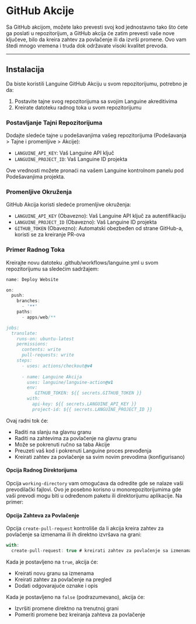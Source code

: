 # GitHub Akcije

Sa GitHub akcijom, možete lako prevesti svoj kod jednostavno tako što ćete ga poslati u repozitorijum, a GitHub akcija će zatim prevesti vaše nove ključeve, bilo da kreira zahtev za povlačenje ili da izvrši promene.
Ovo vam štedi mnogo vremena i truda dok održavate visoki kvalitet prevoda.

---

## Instalacija

Da biste koristili Languine GitHub Akciju u svom repozitorijumu, potrebno je da:

1. Postavite tajne svog repozitorijuma sa svojim Languine akreditivima
2. Kreirate datoteku radnog toka u svom repozitorijumu

### Postavljanje Tajni Repozitorijuma

Dodajte sledeće tajne u podešavanjima vašeg repozitorijuma (Podešavanja > Tajne i promenljive > Akcije):

- `LANGUINE_API_KEY`: Vaš Languine API ključ
- `LANGUINE_PROJECT_ID`: Vaš Languine ID projekta

Ove vrednosti možete pronaći na vašem Languine kontrolnom panelu pod Podešavanjima projekta.



### Promenljive Okruženja

GitHub Akcija koristi sledeće promenljive okruženja:
- `LANGUINE_API_KEY` (Obavezno): Vaš Languine API ključ za autentifikaciju
- `LANGUINE_PROJECT_ID` (Obavezno): Vaš Languine ID projekta 
- `GITHUB_TOKEN` (Obavezno): Automatski obezbeđen od strane GitHub-a, koristi se za kreiranje PR-ova

### Primer Radnog Toka

Kreirajte novu datoteku .github/workflows/languine.yml u svom repozitorijumu sa sledećim sadržajem:

```ts title=".github/workflows/release.yml"
name: Deploy Website

on:
  push:
    branches:
      - '**'
    paths:
      - apps/web/**

jobs:
  translate:
    runs-on: ubuntu-latest
    permissions:
      contents: write
      pull-requests: write
    steps:
      - uses: actions/checkout@v4
      
      - name: Languine Akcija
        uses: languine/languine-action@v1
        env:
           GITHUB_TOKEN: ${{ secrets.GITHUB_TOKEN }}
        with:
          api-key: ${{ secrets.LANGUINE_API_KEY }}
          project-id: ${{ secrets.LANGUINE_PROJECT_ID }}
```
 
 Ovaj radni tok će:
- Raditi na slanju na glavnu granu
- Raditi na zahtevima za povlačenje na glavnu granu
- Može se pokrenuti ručno sa taba Akcije
- Preuzeti vaš kod i pokrenuti Languine proces prevođenja
- Kreirati zahtev za povlačenje sa svim novim prevodima (konfigurisano)

#### Opcija Radnog Direktorijuma

Opcija `working-directory` vam omogućava da odredite gde se nalaze vaši prevodilački fajlovi. Ovo je posebno korisno u monorepozitorijumima gde vaši prevodi mogu biti u određenom paketu ili direktorijumu aplikacije. Na primer:

#### Opcija Zahteva za Povlačenje

Opcija `create-pull-request` kontroliše da li akcija kreira zahtev za povlačenje sa izmenama ili ih direktno izvršava na grani:

```typescript title=".github/workflows/languine.yml"
with:
  create-pull-request: true # kreirati zahtev za povlačenje sa izmenama
```

Kada je postavljeno na `true`, akcija će:
- Kreirati novu granu sa izmenama
- Kreirati zahtev za povlačenje na pregled
- Dodati odgovarajuće oznake i opis

Kada je postavljeno na `false` (podrazumevano), akcija će:
- Izvršiti promene direktno na trenutnoj grani
- Pomeriti promene bez kreiranja zahteva za povlačenje